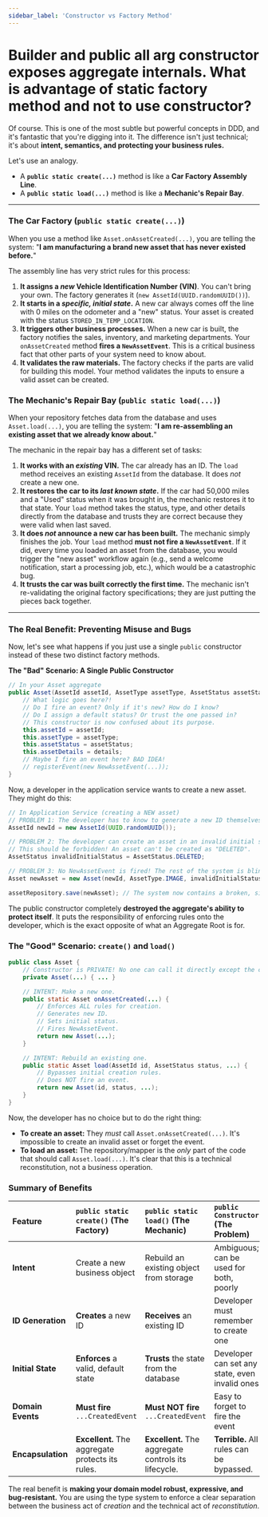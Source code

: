 ```yaml
---
sidebar_label: 'Constructor vs Factory Method'
---
```


# Builder and public all arg constructor exposes aggregate internals. What is advantage of static factory method and not to use constructor?

Of course. This is one of the most subtle but powerful concepts in DDD, and it's fantastic that you're digging into it. The difference isn't just technical; it's about **intent, semantics, and protecting your business rules.**

Let's use an analogy.

*   A **`public static create(...)`** method is like a **Car Factory Assembly Line**.
*   A **`public static load(...)`** method is like a **Mechanic's Repair Bay**.

---

### The Car Factory (`public static create(...)`)

When you use a method like `Asset.onAssetCreated(...)`, you are telling the system: "**I am manufacturing a brand new asset that has never existed before.**"

The assembly line has very strict rules for this process:

1.  **It assigns a *new* Vehicle Identification Number (VIN)**. You can't bring your own. The factory generates it (`new AssetId(UUID.randomUUID())`).
2.  **It starts in a *specific, initial state*.** A new car always comes off the line with 0 miles on the odometer and a "new" status. Your asset is created with the status `STORED_IN_TEMP_LOCATION`.
3.  **It triggers other business processes.** When a new car is built, the factory notifies the sales, inventory, and marketing departments. Your `onAssetCreated` method **fires a `NewAssetEvent`**. This is a critical business fact that other parts of your system need to know about.
4.  **It validates the raw materials.** The factory checks if the parts are valid for building this model. Your method validates the inputs to ensure a valid asset can be created.

### The Mechanic's Repair Bay (`public static load(...)`)

When your repository fetches data from the database and uses `Asset.load(...)`, you are telling the system: "**I am re-assembling an existing asset that we already know about.**"

The mechanic in the repair bay has a different set of tasks:

1.  **It works with an *existing* VIN.** The car already has an ID. The `load` method receives an existing `AssetId` from the database. It does *not* create a new one.
2.  **It restores the car to its *last known state*.** If the car had 50,000 miles and a "Used" status when it was brought in, the mechanic restores it to that state. Your `load` method takes the status, type, and other details directly from the database and trusts they are correct because they were valid when last saved.
3.  **It does *not* announce a new car has been built.** The mechanic simply finishes the job. Your `load` method **must not fire a `NewAssetEvent`**. If it did, every time you loaded an asset from the database, you would trigger the "new asset" workflow again (e.g., send a welcome notification, start a processing job, etc.), which would be a catastrophic bug.
4.  **It trusts the car was built correctly the first time.** The mechanic isn't re-validating the original factory specifications; they are just putting the pieces back together.

---

### The Real Benefit: Preventing Misuse and Bugs

Now, let's see what happens if you just use a single `public` constructor instead of these two distinct factory methods.

**The "Bad" Scenario: A Single Public Constructor**

```java
// In your Asset aggregate
public Asset(AssetId assetId, AssetType assetType, AssetStatus assetStatus, AssetDetails details) {
    // What logic goes here?!
    // Do I fire an event? Only if it's new? How do I know?
    // Do I assign a default status? Or trust the one passed in?
    // This constructor is now confused about its purpose.
    this.assetId = assetId;
    this.assetType = assetType;
    this.assetStatus = assetStatus;
    this.assetDetails = details;
    // Maybe I fire an event here? BAD IDEA!
    // registerEvent(new NewAssetEvent(...));
}
```

Now, a developer in the application service wants to create a new asset. They might do this:

```java
// In Application Service (creating a NEW asset)
// PROBLEM 1: The developer has to know to generate a new ID themselves.
AssetId newId = new AssetId(UUID.randomUUID());

// PROBLEM 2: The developer can create an asset in an invalid initial state.
// This should be forbidden! An asset can't be created as "DELETED".
AssetStatus invalidInitialStatus = AssetStatus.DELETED;

// PROBLEM 3: No NewAssetEvent is fired! The rest of the system is blind to this new asset.
Asset newAsset = new Asset(newId, AssetType.IMAGE, invalidInitialStatus, details);

assetRepository.save(newAsset); // The system now contains a broken, silent asset.
```

The public constructor completely **destroyed the aggregate's ability to protect itself**. It puts the responsibility of enforcing rules onto the developer, which is the exact opposite of what an Aggregate Root is for.

### The "Good" Scenario: `create()` and `load()`

```java
public class Asset {
    // Constructor is PRIVATE! No one can call it directly except the class itself.
    private Asset(...) { ... }

    // INTENT: Make a new one.
    public static Asset onAssetCreated(...) {
        // Enforces ALL rules for creation.
        // Generates new ID.
        // Sets initial status.
        // Fires NewAssetEvent.
        return new Asset(...);
    }

    // INTENT: Rebuild an existing one.
    public static Asset load(AssetId id, AssetStatus status, ...) {
        // Bypasses initial creation rules.
        // Does NOT fire an event.
        return new Asset(id, status, ...);
    }
}
```

Now, the developer has no choice but to do the right thing:

*   **To create an asset:** They *must* call `Asset.onAssetCreated(...)`. It's impossible to create an invalid asset or forget the event.
*   **To load an asset:** The repository/mapper is the *only* part of the code that should call `Asset.load(...)`. It's clear that this is a technical reconstitution, not a business operation.

### Summary of Benefits

| Feature | `public static create()` (The Factory) | `public static load()` (The Mechanic) | `public Constructor` (The Problem) |
| :--- | :--- | :--- | :--- |
| **Intent** | Create a new business object | Rebuild an existing object from storage | Ambiguous; can be used for both, poorly |
| **ID Generation** | **Creates** a new ID | **Receives** an existing ID | Developer must remember to create one |
| **Initial State** | **Enforces** a valid, default state | **Trusts** the state from the database | Developer can set any state, even invalid ones |
| **Domain Events** | **Must fire** `...CreatedEvent` | **Must NOT fire** `...CreatedEvent` | Easy to forget to fire the event |
| **Encapsulation** | **Excellent.** The aggregate protects its rules. | **Excellent.** The aggregate controls its lifecycle. | **Terrible.** All rules can be bypassed. |

The real benefit is **making your domain model robust, expressive, and bug-resistant.** You are using the type system to enforce a clear separation between the business act of *creation* and the technical act of *reconstitution*.
